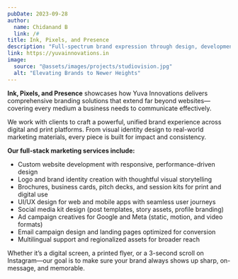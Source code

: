 ```yaml
---
pubDate: 2023-09-28
author:
  name: Chidanand B
  link: /#
title: Ink, Pixels, and Presence
description: "Full-spectrum brand expression through design, development, and digital collateral"
link: https://yuvainnovations.in
image:
  source: "@assets/images/projects/studiovision.jpg"
  alt: "Elevating Brands to Newer Heights"
---
```


**Ink, Pixels, and Presence** showcases how Yuva Innovations delivers comprehensive branding solutions that extend far beyond websites—covering every medium a business needs to communicate effectively.

We work with clients to craft a powerful, unified brand experience across digital and print platforms. From visual identity design to real-world marketing materials, every piece is built for impact and consistency.

**Our full-stack marketing services include:**

- Custom website development with responsive, performance-driven design
- Logo and brand identity creation with thoughtful visual storytelling
- Brochures, business cards, pitch decks, and session kits for print and digital use
- UI/UX design for web and mobile apps with seamless user journeys
- Social media kit design (post templates, story assets, profile branding)
- Ad campaign creatives for Google and Meta (static, motion, and video formats)
- Email campaign design and landing pages optimized for conversion
- Multilingual support and regionalized assets for broader reach

Whether it’s a digital screen, a printed flyer, or a 3-second scroll on Instagram—our goal is to make sure your brand always shows up sharp, on-message, and memorable.
